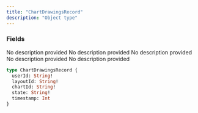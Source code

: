 ```yaml
---
title: "ChartDrawingsRecord"
description: "Object type"
---
```


### Fields

<ResponseField name="userId" type="String!" required>
  No description provided
</ResponseField>

<ResponseField name="layoutId" type="String!" required>
  No description provided
</ResponseField>

<ResponseField name="chartId" type="String!" required>
  No description provided
</ResponseField>

<ResponseField name="state" type="String!" required>
  No description provided
</ResponseField>

<ResponseField name="timestamp" type="Int">
  No description provided
</ResponseField>


```graphql ChartDrawingsRecord
type ChartDrawingsRecord {
  userId: String!
  layoutId: String!
  chartId: String!
  state: String!
  timestamp: Int
}
```
